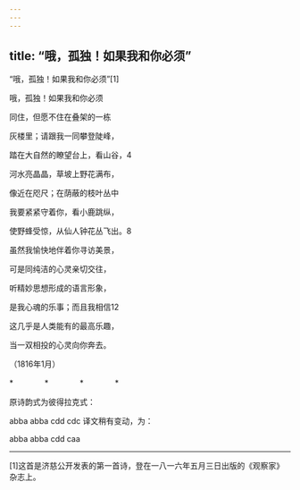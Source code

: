 ```yaml
---
---
---
```

title: “哦，孤独！如果我和你必须”
---



“哦，孤独！如果我和你必须”[1]


哦，孤独！如果我和你必须

同住，但愿不住在叠架的一栋

灰楼里；请跟我一同攀登陡峰，

踏在大自然的瞭望台上，看山谷，4





河水亮晶晶，草坡上野花满布，

像近在咫尺；在荫蔽的枝叶丛中

我要紧紧守着你，看小鹿跳纵，

使野蜂受惊，从仙人钟花丛飞出。8





虽然我愉快地伴着你寻访美景，

可是同纯洁的心灵亲切交往，

听精妙思想形成的语言形象，





是我心魂的乐事；而且我相信12

这几乎是人类能有的最高乐趣，

当一双相投的心灵向你奔去。

（1816年1月）

*　　　　*　　　　*　　　　*

原诗韵式为彼得拉克式：

abba abba cdd cdc 译文稍有变动，为：

abba abba cdd caa



* * *



[1]这首是济慈公开发表的第一首诗，登在一八一六年五月三日出版的《观察家》杂志上。